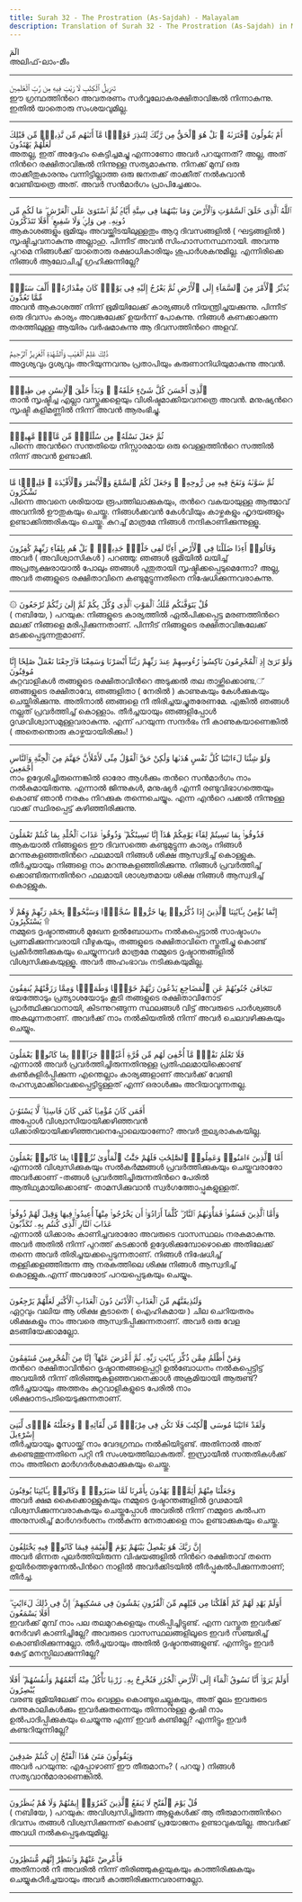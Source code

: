 ```yaml
---
title: Surah 32 - The Prostration (As-Sajdah) - Malayalam
description: Translation of Surah 32 - The Prostration (As-Sajdah) in Malayalam
---
```





<Aside type="quran" title="1">
الٓمٓ
</Aside>

<Aside type="reference" title="1">
അലിഫ്‌-ലാം-മീം
</Aside>

---

<Aside type="quran" title="2">
تَنزِيلُ ٱلْكِتَٰبِ لَا رَيْبَ فِيهِ مِن رَّبِّ ٱلْعَٰلَمِينَ
</Aside>

<Aside type="reference" title="2">
ഈ ഗ്രന്ഥത്തിന്‍റെ അവതരണം സര്‍വ്വലോകരക്ഷിതാവിങ്കല്‍ നിന്നാകുന്നു. ഇതില്‍ യാതൊരു സംശയവുമില്ല.
</Aside>

---

<Aside type="quran" title="3">
أَمْ يَقُولُونَ ٱفْتَرَىٰهُ ۚ بَلْ هُوَ ٱلْحَقُّ مِن رَّبِّكَ لِتُنذِرَ قَوْمًۭا مَّآ أَتَىٰهُم مِّن نَّذِيرٍۢ مِّن قَبْلِكَ لَعَلَّهُمْ يَهْتَدُونَ
</Aside>

<Aside type="reference" title="3">
അതല്ല, ഇത്‌ അദ്ദേഹം കെട്ടിച്ചമച്ചു എന്നാണോ അവര്‍ പറയുന്നത്‌? അല്ല, അത്‌ നിന്‍റെ രക്ഷിതാവിങ്കല്‍ നിന്നുള്ള സത്യമാകുന്നു. നിനക്ക്‌ മുമ്പ്‌ ഒരു താക്കീതുകാരനും വന്നിട്ടില്ലാത്ത ഒരു ജനതക്ക്‌ താക്കീത്‌ നല്‍കുവാന്‍ വേണ്ടിയത്രെ അത്‌. അവര്‍ സന്‍മാര്‍ഗം പ്രാപിച്ചേക്കാം.
</Aside>

---

<Aside type="quran" title="4">
ٱللَّهُ ٱلَّذِى خَلَقَ ٱلسَّمَٰوَٰتِ وَٱلْأَرْضَ وَمَا بَيْنَهُمَا فِى سِتَّةِ أَيَّامٍۢ ثُمَّ ٱسْتَوَىٰ عَلَى ٱلْعَرْشِ ۖ مَا لَكُم مِّن دُونِهِۦ مِن وَلِىٍّۢ وَلَا شَفِيعٍ ۚ أَفَلَا تَتَذَكَّرُونَ
</Aside>

<Aside type="reference" title="4">
ആകാശങ്ങളും ഭൂമിയും അവയ്ക്കിടയിലുള്ളതും ആറു ദിവസങ്ങളില്‍ ( ഘട്ടങ്ങളില്‍ ) സൃഷ്ടിച്ചവനാകുന്നു അല്ലാഹു. പിന്നീട്‌ അവന്‍ സിംഹാസനസ്ഥനായി. അവന്നു പുറമെ നിങ്ങള്‍ക്ക്‌ യാതൊരു രക്ഷാധികാരിയും ശുപാര്‍ശകനുമില്ല. എന്നിരിക്കെ നിങ്ങള്‍ ആലോചിച്ച്‌ ഗ്രഹിക്കുന്നില്ലേ?
</Aside>

---

<Aside type="quran" title="5">
يُدَبِّرُ ٱلْأَمْرَ مِنَ ٱلسَّمَآءِ إِلَى ٱلْأَرْضِ ثُمَّ يَعْرُجُ إِلَيْهِ فِى يَوْمٍۢ كَانَ مِقْدَارُهُۥٓ أَلْفَ سَنَةٍۢ مِّمَّا تَعُدُّونَ
</Aside>

<Aside type="reference" title="5">
അവന്‍ ആകാശത്ത്‌ നിന്ന്‌ ഭൂമിയിലേക്ക്‌ കാര്യങ്ങള്‍ നിയന്ത്രിച്ചയക്കുന്നു. പിന്നീട്‌ ഒരു ദിവസം കാര്യം അവങ്കലേക്ക്‌ ഉയര്‍ന്ന്‌ പോകുന്നു. നിങ്ങള്‍ കണക്കാക്കുന്ന തരത്തിലുള്ള ആയിരം വര്‍ഷമാകുന്നു ആ ദിവസത്തിന്‍റെ അളവ്‌.
</Aside>

---

<Aside type="quran" title="6">
ذَٰلِكَ عَٰلِمُ ٱلْغَيْبِ وَٱلشَّهَٰدَةِ ٱلْعَزِيزُ ٱلرَّحِيمُ
</Aside>

<Aside type="reference" title="6">
അദൃശ്യവും ദൃശ്യവും അറിയുന്നവനും പ്രതാപിയും കരുണാനിധിയുമാകുന്നു അവന്‍.
</Aside>

---

<Aside type="quran" title="7">
ٱلَّذِىٓ أَحْسَنَ كُلَّ شَىْءٍ خَلَقَهُۥ ۖ وَبَدَأَ خَلْقَ ٱلْإِنسَٰنِ مِن طِينٍۢ
</Aside>

<Aside type="reference" title="7">
താന്‍ സൃഷ്ടിച്ച എല്ലാ വസ്തുക്കളെയും വിശിഷ്ടമാക്കിയവനത്രെ അവന്‍. മനുഷ്യന്‍റെ സൃഷ്ടി കളിമണ്ണില്‍ നിന്ന്‌ അവന്‍ ആരംഭിച്ചു.
</Aside>

---

<Aside type="quran" title="8">
ثُمَّ جَعَلَ نَسْلَهُۥ مِن سُلَٰلَةٍۢ مِّن مَّآءٍۢ مَّهِينٍۢ
</Aside>

<Aside type="reference" title="8">
പിന്നെ അവന്‍റെ സന്തതിയെ നിസ്സാരമായ ഒരു വെള്ളത്തിന്‍റെ സത്തില്‍ നിന്ന്‌ അവന്‍ ഉണ്ടാക്കി.
</Aside>

---

<Aside type="quran" title="9">
ثُمَّ سَوَّىٰهُ وَنَفَخَ فِيهِ مِن رُّوحِهِۦ ۖ وَجَعَلَ لَكُمُ ٱلسَّمْعَ وَٱلْأَبْصَٰرَ وَٱلْأَفْـِٔدَةَ ۚ قَلِيلًۭا مَّا تَشْكُرُونَ
</Aside>

<Aside type="reference" title="9">
പിന്നെ അവനെ ശരിയായ രൂപത്തിലാക്കുകയും, തന്‍റെ വകയായുള്ള ആത്മാവ്‌ അവനില്‍ ഊതുകയും ചെയ്തു. നിങ്ങള്‍ക്കവന്‍ കേള്‍വിയും കാഴ്ചകളും ഹൃദയങ്ങളും ഉണ്ടാക്കിത്തരികയും ചെയ്തു. കുറച്ച്‌ മാത്രമേ നിങ്ങള്‍ നന്ദികാണിക്കുന്നുള്ളൂ.
</Aside>

---

<Aside type="quran" title="10">
وَقَالُوٓا۟ أَءِذَا ضَلَلْنَا فِى ٱلْأَرْضِ أَءِنَّا لَفِى خَلْقٍۢ جَدِيدٍۭ ۚ بَلْ هُم بِلِقَآءِ رَبِّهِمْ كَٰفِرُونَ
</Aside>

<Aside type="reference" title="10">
അവര്‍ ( അവിശ്വാസികള്‍ ) പറഞ്ഞു: ഞങ്ങള്‍ ഭൂമിയില്‍ ലയിച്ച്‌ അപ്രത്യക്ഷരായാല്‍ പോലും ഞങ്ങള്‍ പുതുതായി സൃഷ്ടിക്കപ്പെടുമെന്നോ? അല്ല, അവര്‍ തങ്ങളുടെ രക്ഷിതാവിനെ കണ്ടുമുട്ടുന്നതിനെ നിഷേധിക്കുന്നവരാകുന്നു.
</Aside>

---

<Aside type="quran" title="11">
۞ قُلْ يَتَوَفَّىٰكُم مَّلَكُ ٱلْمَوْتِ ٱلَّذِى وُكِّلَ بِكُمْ ثُمَّ إِلَىٰ رَبِّكُمْ تُرْجَعُونَ
</Aside>

<Aside type="reference" title="11">
( നബിയേ, ) പറയുക: നിങ്ങളുടെ കാര്യത്തില്‍ ഏല്‍പിക്കപ്പെട്ട മരണത്തിന്‍റെ മലക്ക്‌ നിങ്ങളെ മരിപ്പിക്കുന്നതാണ്‌. പിന്നീട്‌ നിങ്ങളുടെ രക്ഷിതാവിങ്കലേക്ക്‌ മടക്കപ്പെടുന്നതുമാണ്‌.
</Aside>

---

<Aside type="quran" title="12">
وَلَوْ تَرَىٰٓ إِذِ ٱلْمُجْرِمُونَ نَاكِسُوا۟ رُءُوسِهِمْ عِندَ رَبِّهِمْ رَبَّنَآ أَبْصَرْنَا وَسَمِعْنَا فَٱرْجِعْنَا نَعْمَلْ صَٰلِحًا إِنَّا مُوقِنُونَ
</Aside>

<Aside type="reference" title="12">
കുറ്റവാളികള്‍ തങ്ങളുടെ രക്ഷിതാവിന്‍റെ അടുക്കല്‍ തല താഴ്ത്തിക്കൊണ്ട,്‌ ഞങ്ങളുടെ രക്ഷിതാവേ, ഞങ്ങളിതാ ( നേരില്‍ ) കാണുകയും കേള്‍ക്കുകയും ചെയ്തിരിക്കുന്നു. അതിനാല്‍ ഞങ്ങളെ നീ തിരിച്ചയച്ചുതരേണമേ. എങ്കില്‍ ഞങ്ങള്‍ നല്ലത്‌ പ്രവര്‍ത്തിച്ച്‌ കൊള്ളാം. തീര്‍ച്ചയായും ഞങ്ങളിപ്പോള്‍ ദൃഢവിശ്വാസമുള്ളവരാകുന്നു. എന്ന്‌ പറയുന്ന സന്ദര്‍ഭം നീ കാണുകയാണെങ്കില്‍ ( അതെന്തൊരു കാഴ്ചയായിരിക്കും! )
</Aside>

---

<Aside type="quran" title="13">
وَلَوْ شِئْنَا لَءَاتَيْنَا كُلَّ نَفْسٍ هُدَىٰهَا وَلَٰكِنْ حَقَّ ٱلْقَوْلُ مِنِّى لَأَمْلَأَنَّ جَهَنَّمَ مِنَ ٱلْجِنَّةِ وَٱلنَّاسِ أَجْمَعِينَ
</Aside>

<Aside type="reference" title="13">
നാം ഉദ്ദേശിച്ചിരുന്നെങ്കില്‍ ഓരോ ആള്‍ക്കും തന്‍റെ സന്‍മാര്‍ഗം നാം നല്‍കുമായിരുന്നു. എന്നാല്‍ ജിന്നുകള്‍, മനുഷ്യര്‍ എന്നീ രണ്ടുവിഭാഗത്തെയും കൊണ്ട്‌ ഞാന്‍ നരകം നിറക്കുക തന്നെചെയ്യും. എന്ന എന്‍റെ പക്കല്‍ നിന്നുള്ള വാക്ക്‌ സ്ഥിരപ്പെട്ട്‌ കഴിഞ്ഞിരിക്കുന്നു.
</Aside>

---

<Aside type="quran" title="14">
فَذُوقُوا۟ بِمَا نَسِيتُمْ لِقَآءَ يَوْمِكُمْ هَٰذَآ إِنَّا نَسِينَٰكُمْ ۖ وَذُوقُوا۟ عَذَابَ ٱلْخُلْدِ بِمَا كُنتُمْ تَعْمَلُونَ
</Aside>

<Aside type="reference" title="14">
ആകയാല്‍ നിങ്ങളുടെ ഈ ദിവസത്തെ കണ്ടുമുട്ടുന്ന കാര്യം നിങ്ങള്‍ മറന്നുകളഞ്ഞതിന്‍റെ ഫലമായി നിങ്ങള്‍ ശിക്ഷ ആസ്വദിച്ച്‌ കൊള്ളുക. തീര്‍ച്ചയായും നിങ്ങളെ നാം മറന്നുകളഞ്ഞിരിക്കുന്നു. നിങ്ങള്‍ പ്രവര്‍ത്തിച്ച്‌ ക്കൊണ്ടിരുന്നതിന്‍റെ ഫലമായി ശാശ്വതമായ ശിക്ഷ നിങ്ങള്‍ ആസ്വദിച്ച്‌ കൊള്ളുക.
</Aside>

---

<Aside type="quran" title="15">
إِنَّمَا يُؤْمِنُ بِـَٔايَٰتِنَا ٱلَّذِينَ إِذَا ذُكِّرُوا۟ بِهَا خَرُّوا۟ سُجَّدًۭا وَسَبَّحُوا۟ بِحَمْدِ رَبِّهِمْ وَهُمْ لَا يَسْتَكْبِرُونَ ۩
</Aside>

<Aside type="reference" title="15">
നമ്മുടെ ദൃഷ്ടാന്തങ്ങള്‍ മുഖേന ഉല്‍ബോധനം നല്‍കപ്പെട്ടാല്‍ സാഷ്ടാംഗം പ്രണമിക്കുന്നവരായി വീഴുകയും, തങ്ങളുടെ രക്ഷിതാവിനെ സ്തുതിച്ചു കൊണ്ട്‌ പ്രകീര്‍ത്തിക്കുകയും ചെയ്യുന്നവര്‍ മാത്രമേ നമ്മുടെ ദൃഷ്ടാന്തങ്ങളില്‍ വിശ്വസിക്കുകയുള്ളൂ. അവര്‍ അഹംഭാവം നടിക്കുകയുമില്ല.
</Aside>

---

<Aside type="quran" title="16">
تَتَجَافَىٰ جُنُوبُهُمْ عَنِ ٱلْمَضَاجِعِ يَدْعُونَ رَبَّهُمْ خَوْفًۭا وَطَمَعًۭا وَمِمَّا رَزَقْنَٰهُمْ يُنفِقُونَ
</Aside>

<Aside type="reference" title="16">
ഭയത്തോടും പ്രത്യാശയോടും കൂടി തങ്ങളുടെ രക്ഷിതാവിനോട്‌ പ്രാര്‍ത്ഥിക്കുവാനായി, കിടന്നുറങ്ങുന്ന സ്ഥലങ്ങള്‍ വിട്ട്‌ അവരുടെ പാര്‍ശ്വങ്ങള്‍ അകലുന്നതാണ്‌. അവര്‍ക്ക്‌ നാം നല്‍കിയതില്‍ നിന്ന്‌ അവര്‍ ചെലവഴിക്കുകയും ചെയ്യും.
</Aside>

---

<Aside type="quran" title="17">
فَلَا تَعْلَمُ نَفْسٌۭ مَّآ أُخْفِىَ لَهُم مِّن قُرَّةِ أَعْيُنٍۢ جَزَآءًۢ بِمَا كَانُوا۟ يَعْمَلُونَ
</Aside>

<Aside type="reference" title="17">
എന്നാല്‍ അവര്‍ പ്രവര്‍ത്തിച്ചിരുന്നതിനുള്ള പ്രതിഫലമായിക്കൊണ്ട്‌ കണ്‍കുളിര്‍പ്പിക്കുന്ന എന്തെല്ലാം കാര്യങ്ങളാണ്‌ അവര്‍ക്ക്‌ വേണ്ടി രഹസ്യമാക്കിവെക്കപ്പെട്ടിട്ടുള്ളത്‌ എന്ന്‌ ഒരാള്‍ക്കും അറിയാവുന്നതല്ല.
</Aside>

---

<Aside type="quran" title="18">
أَفَمَن كَانَ مُؤْمِنًۭا كَمَن كَانَ فَاسِقًۭا ۚ لَّا يَسْتَوُۥنَ
</Aside>

<Aside type="reference" title="18">
അപ്പോള്‍ വിശ്വാസിയായിക്കഴിഞ്ഞവന്‍ ധിക്കാരിയായിക്കഴിഞ്ഞവനെപ്പോലെയാണോ? അവര്‍ തുല്യരാകുകയില്ല.
</Aside>

---

<Aside type="quran" title="19">
أَمَّا ٱلَّذِينَ ءَامَنُوا۟ وَعَمِلُوا۟ ٱلصَّٰلِحَٰتِ فَلَهُمْ جَنَّٰتُ ٱلْمَأْوَىٰ نُزُلًۢا بِمَا كَانُوا۟ يَعْمَلُونَ
</Aside>

<Aside type="reference" title="19">
എന്നാല്‍ വിശ്വസിക്കുകയും സല്‍കര്‍മ്മങ്ങള്‍ പ്രവര്‍ത്തിക്കുകയും ചെയ്തവരാരോ അവര്‍ക്കാണ്‌ -തങ്ങള്‍ പ്രവര്‍ത്തിച്ചിരുന്നതിന്‍റെ പേരില്‍ ആതിഥ്യമായിക്കൊണ്ട്‌- താമസിക്കുവാന്‍ സ്വര്‍ഗത്തോപ്പുകളുള്ളത്‌.
</Aside>

---

<Aside type="quran" title="20">
وَأَمَّا ٱلَّذِينَ فَسَقُوا۟ فَمَأْوَىٰهُمُ ٱلنَّارُ ۖ كُلَّمَآ أَرَادُوٓا۟ أَن يَخْرُجُوا۟ مِنْهَآ أُعِيدُوا۟ فِيهَا وَقِيلَ لَهُمْ ذُوقُوا۟ عَذَابَ ٱلنَّارِ ٱلَّذِى كُنتُم بِهِۦ تُكَذِّبُونَ
</Aside>

<Aside type="reference" title="20">
എന്നാല്‍ ധിക്കാരം കാണിച്ചവരാരോ അവരുടെ വാസസ്ഥലം നരകമാകുന്നു. അവര്‍ അതില്‍ നിന്ന്‌ പുറത്ത്‌ കടക്കാന്‍ ഉദ്ദേശിക്കുമ്പോഴൊക്കെ അതിലേക്ക്‌ തന്നെ അവര്‍ തിരിച്ചയക്കപ്പെടുന്നതാണ്‌. നിങ്ങള്‍ നിഷേധിച്ച്‌ തള്ളിക്കളഞ്ഞിരുന്ന ആ നരകത്തിലെ ശിക്ഷ നിങ്ങള്‍ ആസ്വദിച്ച്‌ കൊള്ളുക.എന്ന്‌ അവരോട്‌ പറയപ്പെടുകയും ചെയ്യും.
</Aside>

---

<Aside type="quran" title="21">
وَلَنُذِيقَنَّهُم مِّنَ ٱلْعَذَابِ ٱلْأَدْنَىٰ دُونَ ٱلْعَذَابِ ٱلْأَكْبَرِ لَعَلَّهُمْ يَرْجِعُونَ
</Aside>

<Aside type="reference" title="21">
ഏറ്റവും വലിയ ആ ശിക്ഷ കൂടാതെ ( ഐഹികമായ ) ചില ചെറിയതരം ശിക്ഷകളും നാം അവരെ ആസ്വദിപ്പിക്കുന്നതാണ്‌. അവര്‍ ഒരു വേള മടങ്ങിയേക്കാമല്ലോ.
</Aside>

---

<Aside type="quran" title="22">
وَمَنْ أَظْلَمُ مِمَّن ذُكِّرَ بِـَٔايَٰتِ رَبِّهِۦ ثُمَّ أَعْرَضَ عَنْهَآ ۚ إِنَّا مِنَ ٱلْمُجْرِمِينَ مُنتَقِمُونَ
</Aside>

<Aside type="reference" title="22">
തന്‍റെ രക്ഷിതാവിന്‍റെ ദൃഷ്ടാന്തങ്ങളെപ്പറ്റി ഉല്‍ബോധനം നല്‍കപ്പെട്ടിട്ട്‌ അവയില്‍ നിന്ന്‌ തിരിഞ്ഞുകളഞ്ഞവനെക്കാള്‍ അക്രമിയായി ആരുണ്ട്‌? തീര്‍ച്ചയായും അത്തരം കുറ്റവാളികളുടെ പേരില്‍ നാം ശിക്ഷാനടപടിയെടുക്കുന്നതാണ്‌.
</Aside>

---

<Aside type="quran" title="23">
وَلَقَدْ ءَاتَيْنَا مُوسَى ٱلْكِتَٰبَ فَلَا تَكُن فِى مِرْيَةٍۢ مِّن لِّقَآئِهِۦ ۖ وَجَعَلْنَٰهُ هُدًۭى لِّبَنِىٓ إِسْرَٰٓءِيلَ
</Aside>

<Aside type="reference" title="23">
തീര്‍ച്ചയായും മൂസായ്ക്ക്‌ നാം വേദഗ്രന്ഥം നല്‍കിയിട്ടുണ്ട്‌. അതിനാല്‍ അത്‌ കണ്ടെത്തുന്നതിനെ പറ്റി നീ സംശയത്തിലാകരുത്‌. ഇസ്രായീല്‍ സന്തതികള്‍ക്ക്‌ നാം അതിനെ മാര്‍ഗദര്‍ശകമാക്കുകയും ചെയ്തു.
</Aside>

---

<Aside type="quran" title="24">
وَجَعَلْنَا مِنْهُمْ أَئِمَّةًۭ يَهْدُونَ بِأَمْرِنَا لَمَّا صَبَرُوا۟ ۖ وَكَانُوا۟ بِـَٔايَٰتِنَا يُوقِنُونَ
</Aside>

<Aside type="reference" title="24">
അവര്‍ ക്ഷമ കൈക്കൊള്ളുകയും നമ്മുടെ ദൃഷ്ടാന്തങ്ങളില്‍ ദൃഢമായി വിശ്വസിക്കുന്നവരാകുകയും ചെയ്തപ്പോള്‍ അവരില്‍ നിന്ന്‌ നമ്മുടെ കല്‍പന അനുസരിച്ച്‌ മാര്‍ഗദര്‍ശനം നല്‍കുന്ന നേതാക്കളെ നാം ഉണ്ടാക്കുകയും ചെയ്തു.
</Aside>

---

<Aside type="quran" title="25">
إِنَّ رَبَّكَ هُوَ يَفْصِلُ بَيْنَهُمْ يَوْمَ ٱلْقِيَٰمَةِ فِيمَا كَانُوا۟ فِيهِ يَخْتَلِفُونَ
</Aside>

<Aside type="reference" title="25">
അവര്‍ ഭിന്നത പുലര്‍ത്തിയിരുന്ന വിഷയങ്ങളില്‍ നിന്‍റെ രക്ഷിതാവ്‌ തന്നെ ഉയിര്‍ത്തെഴുന്നേല്‍പിന്‍റെ നാളില്‍ അവര്‍ക്കിടയില്‍ തീര്‍പ്പുകല്‍പിക്കുന്നതാണ്‌; തീര്‍ച്ച.
</Aside>

---

<Aside type="quran" title="26">
أَوَلَمْ يَهْدِ لَهُمْ كَمْ أَهْلَكْنَا مِن قَبْلِهِم مِّنَ ٱلْقُرُونِ يَمْشُونَ فِى مَسَٰكِنِهِمْ ۚ إِنَّ فِى ذَٰلِكَ لَءَايَٰتٍ ۖ أَفَلَا يَسْمَعُونَ
</Aside>

<Aside type="reference" title="26">
ഇവര്‍ക്ക്‌ മുമ്പ്‌ നാം പല തലമുറകളെയും നശിപ്പിച്ചിട്ടുണ്ട്‌. എന്ന വസ്തുത ഇവര്‍ക്ക്‌ നേര്‍വഴി കാണിച്ചില്ലേ? അവരുടെ വാസസ്ഥലങ്ങളിലൂടെ ഇവര്‍ സഞ്ചരിച്ച്‌ കൊണ്ടിരിക്കുന്നല്ലോ. തീര്‍ച്ചയായും അതില്‍ ദൃഷ്ടാന്തങ്ങളുണ്ട്‌. എന്നിട്ടും ഇവര്‍ കേട്ട്‌ മനസ്സിലാക്കുന്നില്ലേ?
</Aside>

---

<Aside type="quran" title="27">
أَوَلَمْ يَرَوْا۟ أَنَّا نَسُوقُ ٱلْمَآءَ إِلَى ٱلْأَرْضِ ٱلْجُرُزِ فَنُخْرِجُ بِهِۦ زَرْعًۭا تَأْكُلُ مِنْهُ أَنْعَٰمُهُمْ وَأَنفُسُهُمْ ۖ أَفَلَا يُبْصِرُونَ
</Aside>

<Aside type="reference" title="27">
വരണ്ട ഭൂമിയിലേക്ക്‌ നാം വെള്ളം കൊണ്ടുചെല്ലുകയും, അത്‌ മൂലം ഇവരുടെ കന്നുകാലികള്‍ക്കും ഇവര്‍ക്കുതന്നെയും തിന്നാനുള്ള കൃഷി നാം ഉല്‍പാദിപ്പിക്കുകയും ചെയ്യുന്നു എന്ന്‌ ഇവര്‍ കണ്ടില്ലേ? എന്നിട്ടും ഇവര്‍ കണ്ടറിയുന്നില്ലേ?
</Aside>

---

<Aside type="quran" title="28">
وَيَقُولُونَ مَتَىٰ هَٰذَا ٱلْفَتْحُ إِن كُنتُمْ صَٰدِقِينَ
</Aside>

<Aside type="reference" title="28">
അവര്‍ പറയുന്നു: എപ്പോഴാണ്‌ ഈ തീരുമാനം? ( പറയൂ ) നിങ്ങള്‍ സത്യവാന്‍മാരാണെങ്കില്‍.
</Aside>

---

<Aside type="quran" title="29">
قُلْ يَوْمَ ٱلْفَتْحِ لَا يَنفَعُ ٱلَّذِينَ كَفَرُوٓا۟ إِيمَٰنُهُمْ وَلَا هُمْ يُنظَرُونَ
</Aside>

<Aside type="reference" title="29">
( നബിയേ, ) പറയുക: അവിശ്വസിച്ചിരുന്ന ആളുകള്‍ക്ക്‌ ആ തീരുമാനത്തിന്‍റെ ദിവസം തങ്ങള്‍ വിശ്വസിക്കുന്നത്‌ കൊണ്ട്‌ പ്രയോജനം ഉണ്ടാവുകയില്ല. അവര്‍ക്ക്‌ അവധി നല്‍കപ്പെടുകയുമില്ല.
</Aside>

---

<Aside type="quran" title="30">
فَأَعْرِضْ عَنْهُمْ وَٱنتَظِرْ إِنَّهُم مُّنتَظِرُونَ
</Aside>

<Aside type="reference" title="30">
അതിനാല്‍ നീ അവരില്‍ നിന്ന്‌ തിരിഞ്ഞുകളയുകയും കാത്തിരിക്കുകയും ചെയ്യുകഠീര്‍ച്ചയായും അവര്‍ കാത്തിരിക്കുന്നവരാണല്ലോ.
</Aside>

---

